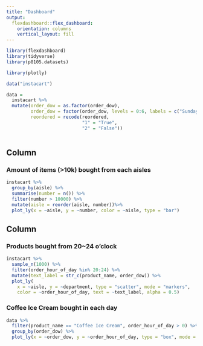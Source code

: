 ```yaml
---
title: "Dashboard"
output: 
  flexdashboard::flex_dashboard:
    orientation: columns
    vertical_layout: fill
---
```

```r
library(flexdashboard)
library(tidyverse)
library(p8105.datasets)

library(plotly)
```

```r
data("instacart")

data =
  instacart %>% 
  mutate(order_dow = as.factor(order_dow),
         order_dow = factor(order_dow, levels = 0:6, labels = c("Sunday","Monday", "Tuesday", "Wednesday", "Thursday", "Friday", "Saturday")),
         reordered = recode(reordered,
                            "1" = "True",
                            "2" = "False"))
  
```


Column {data-width=650}
-----------------------------------------------------------------------

### Amount of items (>10k) bought from each aisles

```r
instacart %>% 
  group_by(aisle) %>% 
  summarise(number = n()) %>% 
  filter(number > 10000) %>% 
  mutate(aisle = reorder(aisle, number))%>% 
  plot_ly(x = ~aisle, y = ~number, color = ~aisle, type = "bar")
```

Column {data-width=350}
-----------------------------------------------------------------------

### Products bought from 20~24 o'clock

```r
instacart %>% 
  sample_n(1000) %>% 
  filter(order_hour_of_day %in% 20:24) %>% 
  mutate(text_label = str_c(product_name, order_dow)) %>% 
  plot_ly(
    x = ~aisle, y = ~department, type = "scatter", mode = "markers",
    color = ~order_hour_of_day, text = ~text_label, alpha = 0.5)
```

### Coffee Ice Cream bought in each day

```r
data %>% 
  filter(product_name == "Coffee Ice Cream", order_hour_of_day > 0) %>% 
  group_by(order_dow) %>% 
  plot_ly(x = ~order_dow, y = ~order_hour_of_day, type = "box", mode = "markers", group = ~order_dow, color = ~order_dow)
```


